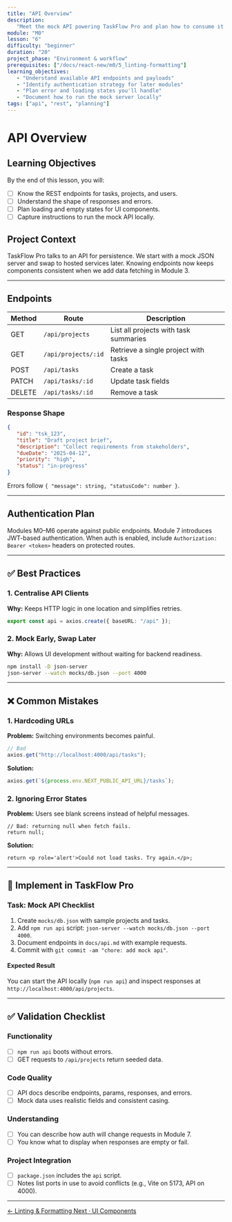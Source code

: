 ```yaml
---
title: "API Overview"
description:
   "Meet the mock API powering TaskFlow Pro and plan how to consume it."
module: "M0"
lesson: "6"
difficulty: "beginner"
duration: "20"
project_phase: "Environment & workflow"
prerequisites: ["/docs/react-new/m0/5_linting-formatting"]
learning_objectives:
   - "Understand available API endpoints and payloads"
   - "Identify authentication strategy for later modules"
   - "Plan error and loading states you'll handle"
   - "Document how to run the mock server locally"
tags: ["api", "rest", "planning"]
---
```


# API Overview

## Learning Objectives

By the end of this lesson, you will:

-  [ ] Know the REST endpoints for tasks, projects, and users.
-  [ ] Understand the shape of responses and errors.
-  [ ] Plan loading and empty states for UI components.
-  [ ] Capture instructions to run the mock API locally.

## Project Context

TaskFlow Pro talks to an API for persistence. We start with a mock JSON server
and swap to hosted services later. Knowing endpoints now keeps components
consistent when we add data fetching in Module 3.

---

## Endpoints

| Method | Route               | Description                           |
| ------ | ------------------- | ------------------------------------- |
| GET    | `/api/projects`     | List all projects with task summaries |
| GET    | `/api/projects/:id` | Retrieve a single project with tasks  |
| POST   | `/api/tasks`        | Create a task                         |
| PATCH  | `/api/tasks/:id`    | Update task fields                    |
| DELETE | `/api/tasks/:id`    | Remove a task                         |

### Response Shape

```json
{
   "id": "tsk_123",
   "title": "Draft project brief",
   "description": "Collect requirements from stakeholders",
   "dueDate": "2025-04-12",
   "priority": "high",
   "status": "in-progress"
}
```

Errors follow `{ "message": string, "statusCode": number }`.

---

## Authentication Plan

Modules M0–M6 operate against public endpoints. Module 7 introduces JWT-based
authentication. When auth is enabled, include `Authorization: Bearer <token>`
headers on protected routes.

---

## ✅ Best Practices

### 1. Centralise API Clients

**Why:** Keeps HTTP logic in one location and simplifies retries.

```ts
export const api = axios.create({ baseURL: "/api" });
```

### 2. Mock Early, Swap Later

**Why:** Allows UI development without waiting for backend readiness.

```bash
npm install -D json-server
json-server --watch mocks/db.json --port 4000
```

---

## ❌ Common Mistakes

### 1. Hardcoding URLs

**Problem:** Switching environments becomes painful.

```ts
// Bad
axios.get("http://localhost:4000/api/tasks");
```

**Solution:**

```ts
axios.get(`${process.env.NEXT_PUBLIC_API_URL}/tasks`);
```

### 2. Ignoring Error States

**Problem:** Users see blank screens instead of helpful messages.

```tsx
// Bad: returning null when fetch fails.
return null;
```

**Solution:**

```tsx
return <p role='alert'>Could not load tasks. Try again.</p>;
```

---

## 🔨 Implement in TaskFlow Pro

### Task: Mock API Checklist

1. Create `mocks/db.json` with sample projects and tasks.
2. Add `npm run api` script: `json-server --watch mocks/db.json --port 4000`.
3. Document endpoints in `docs/api.md` with example requests.
4. Commit with `git commit -am "chore: add mock api"`.

#### Expected Result

You can start the API locally (`npm run api`) and inspect responses at
`http://localhost:4000/api/projects`.

---

## ✅ Validation Checklist

### Functionality

-  [ ] `npm run api` boots without errors.
-  [ ] GET requests to `/api/projects` return seeded data.

### Code Quality

-  [ ] API docs describe endpoints, params, responses, and errors.
-  [ ] Mock data uses realistic fields and consistent casing.

### Understanding

-  [ ] You can describe how auth will change requests in Module 7.
-  [ ] You know what to display when responses are empty or fail.

### Project Integration

-  [ ] `package.json` includes the `api` script.
-  [ ] Notes list ports in use to avoid conflicts (e.g., Vite on 5173, API on
       4000).

---

<div className='mt-8 flex justify-between'>
   <a
      href='/docs/react-new/m0/5_linting-formatting'
      className='text-sm font-medium text-muted-foreground hover:text-foreground'
   >
      ← Linting & Formatting
   </a>
   <a
      href='/docs/react-new/m0/7_ui-components'
      className='text-sm font-medium text-primary hover:text-primary/80'
   >
      Next · UI Components
   </a>
</div>
